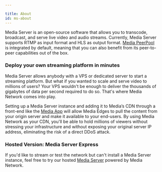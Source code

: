 ```yaml
---

title: About
id: ms-about
---
```


Media Server is an open-source software that allows you to transcode, broadcast, and serve live video and audio streams. Currently, Media Server supports RTMP as input format and HLS as output format. [Media PeerPool](peerpool-about) is integrated by default, meaning that you can also benefit from its peer-to-peer capabilities out of the box.

### Deploy your own streaming platform in minutes
Media Server allows anybody with a VPS or dedicated server to start a streaming platform. But what if you wanted to scale and serve video to millions of users? Your VPS wouldn't be enough to deliver the thousands of gigabytes of data per second required to do so. That's where Media Network comes into play.

Setting up a Media Server instance and adding it to Media’s CDN through a front-end like the [Media App](https://app.media.network) will allow Media Edges to pull the content from your origin server and make it available to your end-users. By using Media Network as your CDN, you'll be able to hold millions of viewers without stressing your infrastructure and without exposing your original server IP address, eliminating the risk of a direct DDoS attack.

### Hosted Version: Media Server Express
If you'd like to stream or test the network but can't install a Media Server instance, feel free to try our hosted <a href="https://mediaserver.express" target="_blank">Media Server</a> powered by Media Network.
